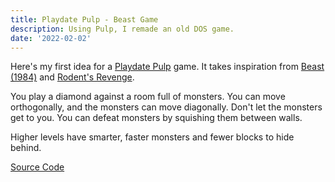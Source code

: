```yaml
---
title: Playdate Pulp - Beast Game
description: Using Pulp, I remade an old DOS game.
date: '2022-02-02'
---
```


Here's my first idea for a [Playdate Pulp](https://play.date/pulp) game. It takes inspiration from [Beast (1984)](https://archive.org/details/msdos_Beast_1984) and [Rodent's Revenge](https://archive.org/details/rodents_revenge).

<ReactPlayer url="https://youtu.be/48bUspA5Mqo" />

You play a diamond against a room full of monsters. You can move orthogonally, and the monsters can move diagonally. Don't let the monsters get to you. You can defeat monsters by squishing them between walls.

Higher levels have smarter, faster monsters and fewer blocks to hide behind.

[Source Code](/archives/Beast-BoldBigflank.zip)
